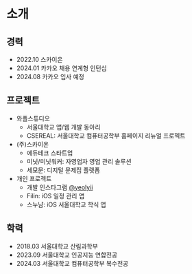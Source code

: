 # 소개

## 경력

- 2022.10 스카이온
- 2024.01 카카오 채용 연계형 인턴십
- 2024.08 카카오 입사 예정

## 프로젝트

- 와플스튜디오
  - 서울대학교 앱/웹 개발 동아리
  - CSEREAL: 서울대학교 컴퓨터공학부 홈페이지 리뉴얼 프로젝트
- (주)스카이온
  - 에듀테크 스타트업
  - 미닛/미닛워커: 자영업자 영업 관리 솔루션
  - 세모문: 디지털 문제집 플랫폼
- 개인 프로젝트
  - 개발 인스타그램 [@yeolyii](https://instagram.com/yeolyii)
  - Filin: iOS 일정 관리 앱
  - 스누냠: iOS 서울대학교 학식 앱

## 학력

- 2018.03 서울대학교 산림과학부
- 2023.09 서울대학교 인공지능 연합전공
- 2024.03 서울대학교 컴퓨터공학부 복수전공
